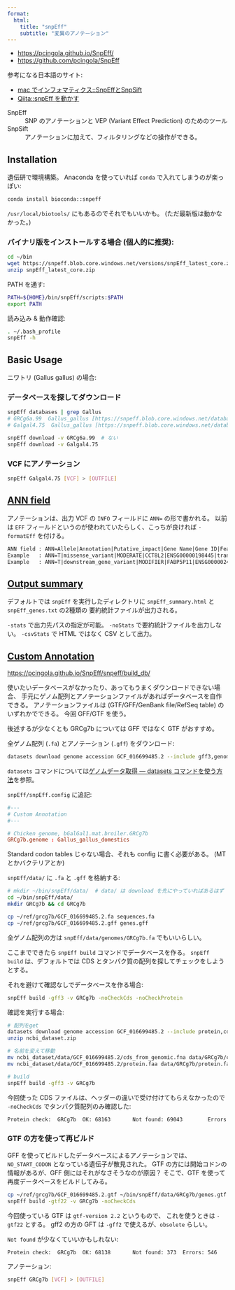 ```yaml
---
format:
  html:
    title: "snpEff"
    subtitle: "変異のアノテーション"
---
```


- <https://pcingola.github.io/SnpEff/>
- <https://github.com/pcingola/SnpEff>

参考になる日本語のサイト:

- [mac でインフォマティクス::SnpEffとSnpSift](https://kazumaxneo.hatenablog.com/entry/2021/05/13/120000)
- [Qiita::snpEff を動かす](https://qiita.com/shibanosuke/items/7fd695ffa9a04448f1db)

SnpEff
: SNP のアノテーションと VEP (Variant Effect Prediction) のためのツール

SnpSift
: アノテーションに加えて、フィルタリングなどの操作ができる。


## Installation

遺伝研で環境構築。
Anaconda を使っていれば `conda` で入れてしまうのが楽っぽい:

```sh
conda install bioconda::snpeff
```

`/usr/local/biotools/` にもあるのでそれでもいいかも。
(ただ最新版は動かなかった。)

### バイナリ版をインストールする場合 (個人的に推奨):

```sh
cd ~/bin
wget https://snpeff.blob.core.windows.net/versions/snpEff_latest_core.zip
unzip snpEff_latest_core.zip
```

PATH を通す:

```.sh
PATH=${HOME}/bin/snpEff/scripts:$PATH
export PATH
```

読み込み & 動作確認:

```sh
. ~/.bash_profile
snpEff -h
```


## Basic Usage

ニワトリ (Gallus gallus) の場合:

### データベースを探してダウンロード

```sh
snpEff databases | grep Gallus
# GRCg6a.99  Gallus_gallus [https://snpeff.blob.core.windows.net/databases/v5_2/snpEff_v5_2_GRCg6a.99.zip, https://snpeff.blob.core.windows.net/databases/v5_0/snpEff_v5_0_GRCg6a.99.zip, https://snpeff.blob.core.windows.net/databases/v5_1/snpEff_v5_1_GRCg6a.99.zip]
# Galgal4.75  Gallus_gallus [https://snpeff.blob.core.windows.net/databases/v5_2/snpEff_v5_2_Galgal4.75.zip, https://snpeff.blob.core.windows.net/databases/v5_0/snpEff_v5_0_Galgal4.75.zip, https://snpeff.blob.core.windows.net/databases/v5_1/snpEff_v5_1_Galgal4.75.zip]

snpEff download -v GRCg6a.99  # ない
snpEff download -v Galgal4.75
```

### VCF にアノテーション

```sh
snpEff Galgal4.75 [VCF] > [OUTFILE]
```


## [ANN field](https://pcingola.github.io/SnpEff/snpeff/inputoutput/)

アノテーションは、出力 VCF の `INFO` フィールドに `ANN=` の形で書かれる。
以前は `EFF` フィールドというのが使われていたらしく、こっちが良ければ `-formatEff` を付ける。

```txt
ANN field : ANN=Allele|Annotation|Putative_impact|Gene Name|Gene ID|Feature type|Feature ID|Transcript biotype|Rank/total|HGVS.c|HGVS.p|cDNA_position/cDNA_length|CDS_position/CDS_length|Protein_position/Protein_length|Distance to feature|Errors, Warnings or Information messages
Example   : ANN=T|missense_variant|MODERATE|CCT8L2|ENSG00000198445|transcript|ENST00000359963|protein_coding|1/1|c.1406G>A|p.Gly469Glu|1666/2034|1406/1674|469/557||
Example   : ANN=T|downstream_gene_variant|MODIFIER|FABP5P11|ENSG00000240122|transcript|ENST00000430910|processed_pseudogene||n.*397G>A|||||3944|
```


## [Output summary](https://pcingola.github.io/SnpEff/snpeff/outputsummary/)

デフォルトでは `snpEff` を実行したディレクトリに
`snpEff_summary.html` と `snpEff_genes.txt` の2種類の
要約統計ファイルが出力される。

`-stats` で出力先パスの指定が可能。
`-noStats` で要約統計ファイルを出力しない。
`-csvStats` で HTML ではなく CSV として出力。


## [Custom Annotation](https://pcingola.github.io/SnpEff/snpeff/build_db/)

<https://pcingola.github.io/SnpEff/snpeff/build_db/>

使いたいデータベースがなかったり、あってもうまくダウンロードできない場合、
手元にゲノム配列とアノテーションファイルがあればデータベースを自作できる。
アノテーションファイルは (GTF/GFF/GenBank file/RefSeq table) のいずれかでできる。
今回 GFF/GTF を使う。

::: {.note}
後述するが少なくとも GRCg7b については GFF ではなく GTF がおすすめ。
:::

全ゲノム配列 (`.fa`) とアノテーション (`.gff`) をダウンロード:

```sh
datasets download genome accession GCF_016699485.2 --include gff3,genome
```

`datasets` コマンドについては[ゲノムデータ取得 &mdash; datasets コマンドを使う方法](./ncbi_download.qmd#datasets-コマンドを使う方法)を参照。

`snpEff/snpEff.config` に追記:

```.conf
#---
# Custom Annotation
#---

# Chicken genome, bGalGal1.mat.broiler.GRCg7b
GRCg7b.genome : Gallus_gallus_domestics
```

Standard codon tables じゃない場合、それも config に書く必要がある。
(MT とかバクテリアとか)

`snpEff/data/` に `.fa` と `.gff` を格納する:

```sh
# mkdir ~/bin/snpEff/data/  # data/ は download を先にやっていればあるはず
cd ~/bin/snpEff/data/
mkdir GRCg7b && cd GRCg7b

cp ~/ref/grcg7b/GCF_016699485.2.fa sequences.fa
cp ~/ref/grcg7b/GCF_016699485.2.gff genes.gff
```

全ゲノム配列の方は `snpEff/data/genomes/GRCg7b.fa` でもいいらしい。

ここまでできたら `snpEff build` コマンドでデータベースを作る。
`snpEff build` は、デフォルトでは CDS とタンパク質の配列を探してチェックをしようとする。

それを避けて確認なしでデータベースを作る場合:

```sh
snpEff build -gff3 -v GRCg7b -noCheckCds -noCheckProtein
```

確認を実行する場合:

```sh
# 配列をget
datasets download genome accession GCF_016699485.2 --include protein,cds
unzip ncbi_dataset.zip

# 名前を変えて移動
mv ncbi_dataset/data/GCF_016699485.2/cds_from_genomic.fna data/GRCg7b/cds.fa
mv ncbi_dataset/data/GCF_016699485.2/protein.faa data/GRCg7b/protein.fa

# build
snpEff build -gff3 -v GRCg7b
```

今回使った CDS ファイルは、ヘッダーの違いで受け付けてもらえなかったので
`-noCheckCds` でタンパク質配列のみ確認した:

```sh
Protein check:  GRCg7b  OK: 68163       Not found: 69043        Errors: 521     Error percentage: 0.7585463863490769%
```


### GTF の方を使って再ビルド

GFF を使ってビルドしたデータベースによるアノテーションでは、
`NO_START_CODON` となっている遺伝子が散見された。
GTF の方には開始コドンの情報があるが、GFF 側にはそれがなさそうなのが原因？
そこで、GTF を使って再度データベースをビルドしてみる。

```sh
cp ~/ref/grcg7b/GCF_016699485.2.gtf ~/bin/snpEff/data/GRCg7b/genes.gtf
snpEff build -gtf22 -v GRCg7b -noCheckCds
```

今回使っている GTF は `gtf-version 2.2` というもので、
これを使うときは `-gtf22` とする。
gff2 の方の GFT は `-gff2` で使えるが、`obsolete` らしい。

`Not found` が少なくていいかもしれない:

```sh
Protein check:  GRCg7b  OK: 68138       Not found: 373  Errors: 546     Error percentage: 0.7949449653485529%
```

アノテーション:

```sh
snpEff GRCg7b [VCF] > [OUTFILE]
```
